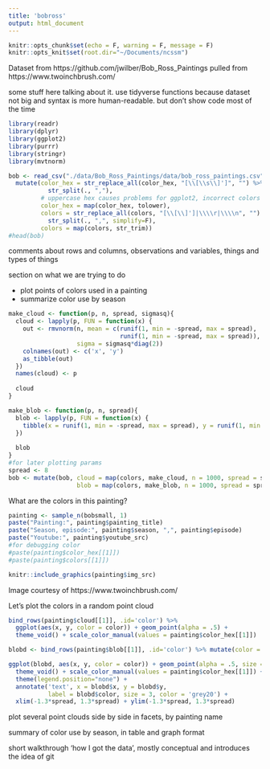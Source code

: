 ```yaml
---
title: 'bobross'
output: html_document
---
```


```r
knitr::opts_chunk$set(echo = F, warning = F, message = F)
knitr::opts_knit$set(root.dir="~/Documents/ncssm")
```

Dataset from https://github.com/jwilber/Bob_Ross_Paintings pulled from https://www.twoinchbrush.com/

some stuff here talking about it. use tidyverse functions because dataset not big and syntax is more human-readable. but don't show code most of the time

```r
library(readr)
library(dplyr)
library(ggplot2)
library(purrr)
library(stringr)
library(mvtnorm)
```


```r
bob <- read_csv("./data/Bob_Ross_Paintings/data/bob_ross_paintings.csv") %>%
  mutate(color_hex = str_replace_all(color_hex, "[\\[\\s\\]']", "") %>% 
           str_split(., ","),
         # uppercase hex causes problems for ggplot2, incorrect colors based on testing
         color_hex = map(color_hex, tolower),
         colors = str_replace_all(colors, "[\\[\\]']|\\\\r|\\\\n", "") %>% 
           str_split(., ",", simplify=F),
         colors = map(colors, str_trim))
#head(bob)
```

comments about rows and columns, observations and variables, things and types of things


section on what we are trying to do

- plot points of colors used in a painting
- summarize color use by season

```r
make_cloud <- function(p, n, spread, sigmasq){
  cloud <- lapply(p, FUN = function(x) {
    out <- rmvnorm(n, mean = c(runif(1, min = -spread, max = spread), 
                               runif(1, min = -spread, max = spread)),
                   sigma = sigmasq*diag(2))
    colnames(out) <- c('x', 'y')
    as_tibble(out)
  })
  names(cloud) <- p
  
  cloud
}

make_blob <- function(p, n, spread){
  blob <- lapply(p, FUN = function(x) {
    tibble(x = runif(1, min = -spread, max = spread), y = runif(1, min = -spread, max = spread))
  })
  
  blob
}
#for later plotting params
spread <- 8
bob <- mutate(bob, cloud = map(colors, make_cloud, n = 1000, spread = spread, sigmasq = 10),
                   blob = map(colors, make_blob, n = 1000, spread = spread))
```

What are the colors in this painting?

```r
painting <- sample_n(bobsmall, 1)
paste("Painting:", painting$painting_title)
paste("Season, episode:", painting$season, ",", painting$episode)
paste("Youtube:", painting$youtube_src)
#for debugging color
#paste(painting$color_hex[[1]])
#paste(painting$colors[[1]])
```

```r
knitr::include_graphics(painting$img_src)
```

Image courtesy of https://www.twoinchbrush.com/

Let's plot the colors in a random point cloud


```r
bind_rows(painting$cloud[[1]], .id='color') %>%
  ggplot(aes(x, y, color = color)) + geom_point(alpha = .5) +
  theme_void() + scale_color_manual(values = painting$color_hex[[1]])
```


```r
blobd <- bind_rows(painting$blob[[1]], .id='color') %>% mutate(color = painting$colors[[1]])

ggplot(blobd, aes(x, y, color = color)) + geom_point(alpha = .5, size = 5*spread) +
  theme_void() + scale_color_manual(values = painting$color_hex[[1]]) +
  theme(legend.position="none") +
  annotate('text', x = blobd$x, y = blobd$y,
           label = blobd$color, size = 3, color = 'grey20') +
  xlim(-1.3*spread, 1.3*spread) + ylim(-1.3*spread, 1.3*spread)
```


plot several point clouds side by side in facets, by painting name

summary of color use by season, in table and graph format


short walkthrough 'how I got the data', mostly conceptual and introduces the idea of git
